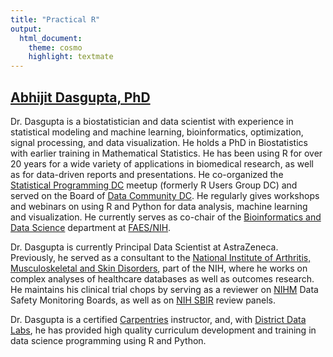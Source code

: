 ```yaml
---
title: "Practical R"
output:
  html_document:
    theme: cosmo
    highlight: textmate
---
```


## [Abhijit Dasgupta, PhD](https://webbedfeet.netlify.com){target=_blank}

Dr. Dasgupta is a biostatistician and data scientist with experience in
statistical modeling and machine learning, bioinformatics, optimization, signal
processing, and data visualization. He holds a PhD in Biostatistics with earlier
training in Mathematical Statistics. He has been using R for over 20 years for a
wide variety of applications in biomedical research, as well as for data-driven
reports and presentations. He co-organized the [Statistical Programming
DC](http://www.meetup.com/stats-prog-dc) meetup (formerly R Users Group DC) and
served on the Board of [Data Community DC](http://www.datacommunitydc.org). He
regularly gives workshops and webinars on using R and Python for data analysis,
machine learning and visualization. He currently serves as co-chair of the
[Bioinformatics and Data Science](https://faes.org/content/bioinformatics-and-data-science){target=_blank} department at 
[FAES/NIH](https://faes.org){target=_blank}.

Dr. Dasgupta is currently Principal Data Scientist at AstraZeneca. 
Previously, he served as a consultant to the [National Institute of Arthritis,
Musculoskeletal and Skin
Disorders](https://www.niams.nih.gov/about/directory/abhijit-dasgupta-phd){target=_blank},
part of the NIH, where he works on complex analyses of healthcare databases as
well as outcomes research. He maintains his clinical trial chops 
by serving as a reviewer on [NIHM](http://nimh.nih.gov) Data Safety Monitoring Boards,
as well as on 
[NIH SBIR](https://public.csr.nih.gov/StudySections/SmallBusinessAndTechnologyTransfer){target=_blank} review panels. 

Dr. Dasgupta is a certified
[Carpentries](http://www.carpentries.org){target=_blank} instructor, and, with
[District Data Labs](http://www.districtdatalabs.com){target=_blank}, he has
provided high quality curriculum development and training in data science
programming using R and Python.

